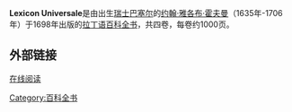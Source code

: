 '''Lexicon Universale'''是由出生[[瑞士|瑞士]][[巴塞尔|巴塞尔]]的[[约翰·雅各布·霍夫曼|约翰·雅各布·霍夫曼]]（1635年-1706年）于1698年出版的[[拉丁语|拉丁语]][[百科全书|百科全书]]，共四卷，每卷约1000页。

==外部链接==
[http://www.uni-mannheim.de/mateo/camenaref/hofmann.html 在线阅读] {{Wayback|url=http://www.uni-mannheim.de/mateo/camenaref/hofmann.html |date=20100525214748 }}
{{book-stub}}
[[Category:百科全书|Category:百科全书]]